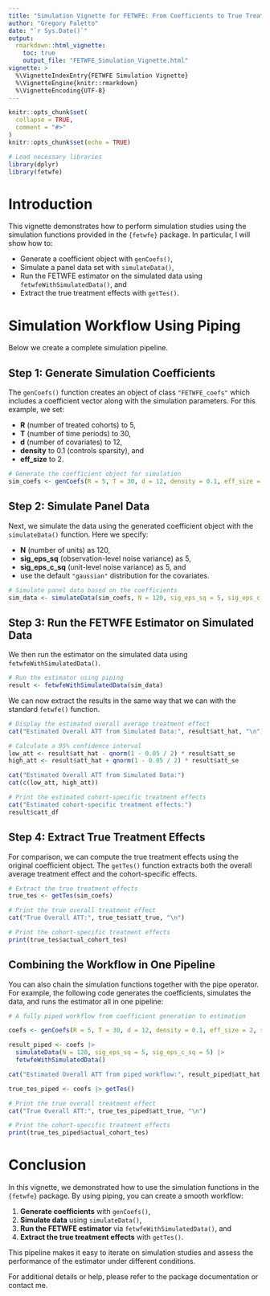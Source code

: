 ```yaml
---
title: "Simulation Vignette for FETWFE: From Coefficients to True Treatment Effects"
author: "Gregory Faletto"
date: "`r Sys.Date()`"
output:
  rmarkdown::html_vignette:
    toc: true
    output_file: "FETWFE_Simulation_Vignette.html"
vignette: >
  %\VignetteIndexEntry{FETWFE Simulation Vignette}
  %\VignetteEngine{knitr::rmarkdown}
  %\VignetteEncoding{UTF-8}
---
```


```r
knitr::opts_chunk$set(
  collapse = TRUE,
  comment = "#>"
)
knitr::opts_chunk$set(echo = TRUE)

```

```r
# Load necessary libraries
library(dplyr)
library(fetwfe)
```

# Introduction

This vignette demonstrates how to perform simulation studies using the simulation functions provided in the `{fetwfe}` package. In particular, I will show how to:
  
- Generate a coefficient object with `genCoefs()`,
- Simulate a panel data set with `simulateData()`,
- Run the FETWFE estimator on the simulated data using `fetwfeWithSimulatedData()`, and
- Extract the true treatment effects with `getTes()`.

# Simulation Workflow Using Piping

Below we create a complete simulation pipeline.

## Step 1: Generate Simulation Coefficients

The `genCoefs()` function creates an object of class `"FETWFE_coefs"` which includes a coefficient vector along with the simulation parameters. For this example, we set:
  
- **R** (number of treated cohorts) to 5,
- **T** (number of time periods) to 30,
- **d** (number of covariates) to 12,
- **density** to 0.1 (controls sparsity), and
- **eff_size** to 2.

```r
# Generate the coefficient object for simulation
sim_coefs <- genCoefs(R = 5, T = 30, d = 12, density = 0.1, eff_size = 2, seed = 101)
```

## Step 2: Simulate Panel Data

Next, we simulate the data using the generated coefficient object with the `simulateData()` function. Here we specify:

- **N** (number of units) as 120,
- **sig_eps_sq** (observation-level noise variance) as 5,
- **sig_eps_c_sq** (unit-level noise variance) as 5, and
- use the default `"gaussian"` distribution for the covariates.

```r
# Simulate panel data based on the coefficients
sim_data <- simulateData(sim_coefs, N = 120, sig_eps_sq = 5, sig_eps_c_sq = 5, distribution = "gaussian")
```

## Step 3: Run the FETWFE Estimator on Simulated Data

We then run the estimator on the simulated data using `fetwfeWithSimulatedData()`.

```r
# Run the estimator using piping
result <- fetwfeWithSimulatedData(sim_data)
```

We can now extract the results in the same way that we can with the standard `fetwfe()` function.

```r
# Display the estimated overall average treatment effect
cat("Estimated Overall ATT from Simulated Data:", result$att_hat, "\n")

# Calculate a 95% confidence interval
low_att <- result$att_hat - qnorm(1 - 0.05 / 2) * result$att_se
high_att <- result$att_hat + qnorm(1 - 0.05 / 2) * result$att_se

cat("Estimated Overall ATT from Simulated Data:")
cat(c(low_att, high_att))

# Print the estimated cohort-specific treatment effects
cat("Estimated cohort-specific treatment effects:")
result$catt_df

```

## Step 4: Extract True Treatment Effects

For comparison, we can compute the true treatment effects using the original coefficient object. The `getTes()` function extracts both the overall average treatment effect and the cohort-specific effects.

```r
# Extract the true treatment effects
true_tes <- getTes(sim_coefs)

# Print the true overall treatment effect
cat("True Overall ATT:", true_tes$att_true, "\n")

# Print the cohort-specific treatment effects
print(true_tes$actual_cohort_tes)
```

## Combining the Workflow in One Pipeline

You can also chain the simulation functions together with the pipe operator. For example, the following code generates the coefficients, simulates the data, and runs the estimator all in one pipeline:

```r
# A fully piped workflow from coefficient generation to estimation

coefs <- genCoefs(R = 5, T = 30, d = 12, density = 0.1, eff_size = 2, seed = 2025)

result_piped <- coefs |>
  simulateData(N = 120, sig_eps_sq = 5, sig_eps_c_sq = 5) |>
  fetwfeWithSimulatedData()

cat("Estimated Overall ATT from piped workflow:", result_piped$att_hat, "\n")

true_tes_piped <- coefs |> getTes()

# Print the true overall treatment effect
cat("True Overall ATT:", true_tes_piped$att_true, "\n")

# Print the cohort-specific treatment effects
print(true_tes_piped$actual_cohort_tes)
```

# Conclusion

In this vignette, we demonstrated how to use the simulation functions in the `{fetwfe}` package. By using piping, you can create a smooth workflow:
  
1. **Generate coefficients** with `genCoefs()`,
2. **Simulate data** using `simulateData()`,
3. **Run the FETWFE estimator** via `fetwfeWithSimulatedData()`, and
4. **Extract the true treatment effects** with `getTes()`.

This pipeline makes it easy to iterate on simulation studies and assess the performance of the estimator under different conditions.

For additional details or help, please refer to the package documentation or contact me.
